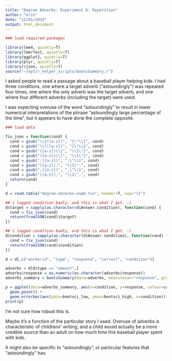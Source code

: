 ```yaml
---
title: "Degree Adverbs: Experiment 6: Repetition"
author: "erin"
date: "12/01/2014"
output: html_document
---
```


```r
### load required packages

library(lme4, quietly=T)
library(lmerTest, quietly=T)
library(ggplot2, quietly=T)
library(plyr, quietly=T)
library(rjson, quietly=T)
source("~/opt/r_helper_scripts/bootsSummary.r")
```

I asked people to read a passage about a baseball player helping kids. I had three conditions, one where a target adverb ("astoundingly") was repeated four times, one where the only adverb was the target adverb, and one where four different adverbs (including the target) were used.

I was expecting overuse of the word "astoundingly" to result in lower numerical interpretations of the phrase "astoundingly large percentage of the time", but it appears to have done the complete opposite.

```r
### load data

fix_json = function(cond) {
  cond = gsub("\\{([a-z])", "{\"\\1", cond)
  cond = gsub("\\[([a-z])", "[\"\\1", cond)
  cond = gsub("([a-z])\\}", "\\1\"}", cond)
  cond = gsub("([a-z])\\]", "\\1\"]", cond)
  cond = gsub(":([a-z])", ":\"\\1", cond)
  cond = gsub("([a-z]):", "\\1\":", cond)
  cond = gsub(",([a-z])", ",\"\\1", cond)
  cond = gsub("([a-z]),", "\\1\",", cond)
  return(cond)
}

d = read.table("degree-adverbs-exp6.tsv", header=T, sep="\t")

## i logged condition badly, and this is what I get. :(
d$target = sapply(as.character(d$Answer.condition), function(cond) {
  cond = fix_json(cond)
  return(fromJSON(cond)$target)
})

## i logged condition badly, and this is what I get. :(
d$condition = sapply(as.character(d$Answer.condition), function(cond) {
  cond = fix_json(cond)
  return(fromJSON(cond)$condition)
})

d = d[,c("workerid", "type", "response", "correct", "condition")]

adverbs = d[d$type == "amount",]
adverbs$response = as.numeric(as.character(adverbs$response))
adverbs_summary = bootsSummary(data=adverbs, measurevar="response", groupvars=c("condition"))

p = ggplot(data=adverbs_summary, aes(x=condition, y=response, colour=condition)) +
  geom_point() +
  geom_errorbar(aes(ymin=bootsci_low, ymax=bootsci_high, x=condition))
print(p)
```

I'm not sure how robust this is.

Maybe it's a function of the particular story I used. Overuse of adverbs is characteristic of childrens' writing, and a child would actually be a more credible source than an adult on how much time this baseball player spent with kids.

It might also be specific to "astoundingly", or particular features that "astoundingly" has.